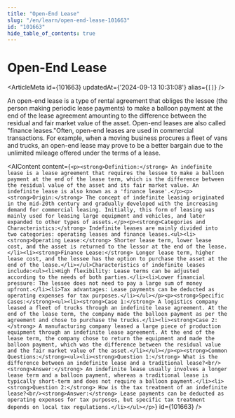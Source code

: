 ```yaml
---
title: "Open-End Lease"
slug: "/en/learn/open-end-lease-101663"
id: "101663"
hide_table_of_contents: true
---
```



# Open-End Lease

<ArticleMeta id={101663} updatedAt={'2024-09-13 10:31:08'} alias={`[]`} />
<div className='border-solid border-b border-t-0 my-4 border-[var(--ifm-color-gray-300)]' />

An open-end lease is a type of rental agreement that obliges the lessee (the person making periodic lease payments) to make a balloon payment at the end of the lease agreement amounting to the difference between the residual and fair market value of the asset. Open-end leases are also called "finance leases."Often, open-end leases are used in commercial transactions. For example, when a moving business procures a fleet of vans and trucks, an open-end lease may prove to be a better bargain due to the unlimited mileage offered under the terms of a lease.

<AIContent content={`<p><strong>Definition:</strong> An indefinite lease is a lease agreement that requires the lessee to make a balloon payment at the end of the lease term, which is the difference between the residual value of the asset and its fair market value. An indefinite lease is also known as a 'finance lease'.</p><p><strong>Origin:</strong> The concept of indefinite leasing originated in the mid-20th century and gradually developed with the increasing demand for commercial leasing. Initially, this form of leasing was mainly used for leasing large equipment and vehicles, and later expanded to other types of assets.</p><p><strong>Categories and Characteristics:</strong> Indefinite leases are mainly divided into two categories: operating leases and finance leases.<ul><li><strong>Operating Lease:</strong> Shorter lease term, lower lease cost, and the asset is returned to the lessor at the end of the lease.</li><li><strong>Finance Lease:</strong> Longer lease term, higher lease cost, and the lessee has the option to purchase the asset at the end of the lease.</li></ul>Characteristics of indefinite leases include:<ul><li>High flexibility: Lease terms can be adjusted according to the needs of both parties.</li><li>Lower financial pressure: The lessee does not need to pay a large sum of money upfront.</li><li>Tax advantages: Lease payments can be deducted as operating expenses for tax purposes.</li></ul></p><p><strong>Specific Cases:</strong><ul><li><strong>Case 1:</strong> A logistics company leased a fleet of trucks through an indefinite lease agreement. At the end of the lease term, the company made the balloon payment as per the agreement and chose to purchase the trucks.</li><li><strong>Case 2:</strong> A manufacturing company leased a large piece of production equipment through an indefinite lease agreement. At the end of the lease term, the company chose to return the equipment and made the balloon payment, which was the difference between the residual value and the fair market value of the asset.</li></ul></p><p><strong>Common Questions:</strong><ul><li><strong>Question 1:</strong> What is the difference between an indefinite lease and a traditional lease?<br/><strong>Answer:</strong> An indefinite lease usually involves a longer lease term and a balloon payment, whereas a traditional lease is typically short-term and does not require a balloon payment.</li><li><strong>Question 2:</strong> How is the tax treatment of an indefinite lease?<br/><strong>Answer:</strong> Lease payments can be deducted as operating expenses for tax purposes, but specific tax treatment depends on local tax regulations.</li></ul></p>`} id={101663} />
